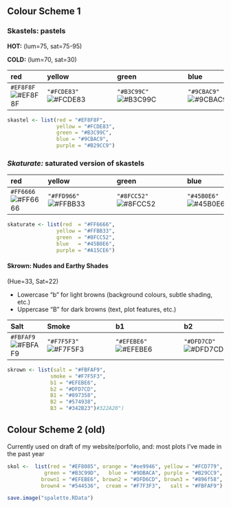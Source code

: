 ## Colour Scheme 1 

### Skastels: pastels

**HOT:**  (lum=75, sat=75-95)

**COLD:** (lum=70, sat=30)

| red         | yellow      | green       | blue        | purple      |
|:------------|:------------|:------------|:------------|:------------|
| `#EF8F8F`![#EF8F8F](https://placehold.co/15x15/EF8F8F/EF8F8F.png) | `"#FCDE83"`![#FCDE83](https://placehold.co/15x15/FCDE83/FCDE83.png) | `"#B3C99C"`![#B3C99C](https://placehold.co/15x15/B3C99C/B3C99C.png) | `"#9CBAC9"`![#9CBAC9](https://placehold.co/15x15/9CBAC9/9CBAC9.png) | `"#B29CC9"`![#B29CC9](https://placehold.co/15x15/B29CC9/B29CC9.png) |

```r
skastel <- list(red = "#EF8F8F",
                yellow = "#FCDE83",
                green = "#B3C99C",
                blue = "#9CBAC9",
                purple = "#B29CC9")
```

### *Skaturate:* saturated version of skastels

| red         | yellow      | green       | blue        | purple      |
|:------------|:------------|:------------|:------------|:------------|
| `#FF6666`![#FF6666](https://placehold.co/15x15/FF6666/FF6666.png) | `"#FFD966"`![#FFBB33](https://placehold.co/15x15/FFBB33/FFBB33.png) | `"#8FCC52"`![#8FCC52](https://placehold.co/15x15/8FCC52/8FCC52.png) | `"#45B0E6"`![#45B0E6](https://placehold.co/15x15/45B0E6/45B0E6.png) | `"#A15CE6"`![#A15CE6](https://placehold.co/15x15/A15CE6/A15CE6.png) |

```r
skaturate <- list(red  = "#FF6666",
                yellow = "#FFBB33",
                green  = "#8FCC52",
                blue   = "#45B0E6",
                purple = "#A15CE6")
```

#### Skrown: Nudes and Earthy Shades

(Hue=33, Sat=22)

* Lowercase "b" for light browns (background colours, subtle shading, etc.)
* Uppercase "B" for dark browns (text, plot features, etc.)

| Salt        | Smoke       | b1          | b2          | B1          | B2          | B3          |
|:------------|:------------|:------------|:------------|:------------|:------------|:------------|
| `#FBFAF9`![#FBFAF9](https://placehold.co/15x15/FBFAF9/FBFAF9.png) | `"#F7F5F3"`![#F7F5F3](https://placehold.co/15x15/F7F5F3/F7F5F3.png) | `"#EFEBE6"`![#EFEBE6](https://placehold.co/15x15/EFEBE6/EFEBE6.png) | `"#DFD7CD"`![#DFD7CD](https://placehold.co/15x15/DFD7CD/DFD7CD.png) | `"#897358"`![#897358](https://placehold.co/15x15/897358/897358.png) | `"#574938"`![#574938](https://placehold.co/15x15/574938/574938.png) | `"#322A20"`![#322A20](https://placehold.co/15x15/322A20/322A20.png) |

```r
skrown <- list(salt = "#FBFAF9",
              smoke = "#F7F5F3",
              b1 = "#EFEBE6",
              b2 = "#DFD7CD",
              B1 = "#897358",
              B2 = "#574938",
              B3 = "#342B23")#322A20")
```



## Colour Scheme 2 (old)

Currently used on draft of my website/porfolio, and: most plots I've made in the past year

```r
skol <-  list(red = "#EF8085", orange = "#ee9946", yellow = "#FCD779",
            green = "#B3C99D",   blue = "#9DBACA", purple = "#B29CC9",
           brown1 = "#EFEBE6", brown2 = "#DFD6CD", brown3 = "#896f58",
           brown4 = "#544536",  cream = "#F7F3F3",   salt = "#FBFAF9")
```









```r
save.image("spalette.RData")
```